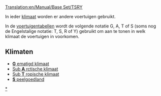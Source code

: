 [[Translation:en/Manual/Base Set/TSRY]]

In ieder [[nl/Manual/Klimaat|klimaat]] worden er andere voertuigen gebruikt. 

In de [[nl/Manual/Base Set/Voertuigenvergelijkingstabel|voertuigentabellen]] wordt de volgende notatie G, A, T of S (soms nog de Engelstalige notatie: T, S, R of Y) gebruikt om aan te tonen in welk klimaat de voertuigen in voorkomen.

==Klimaten==

*[[nl/Manual/Klimaat#gematigd|'''G''' ematigd klimaat]]
*[[nl/Manual/Klimaat#subarctisch|Sub '''A''' rctische klimaat]]
*[[nl/Manual/Klimaat#subtropisch|Sub '''T''' ropische klimaat]]
*[[nl/Manual/Klimaat#speelgoedland|'''S''' peelgoedland]]

[[Category:nl/Manual/Klimaat|*]]